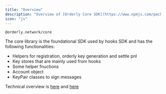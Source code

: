 ```yaml
---
title: "Overview"
description: "Overview of [Orderly Core SDK](https://www.npmjs.com/package/@orderly.network/core)"
icon: "js"
---
```


`@orderly.network/core`

The core library is the foundational SDK used by hooks SDK and has the following functionalities:

- Helpers for registration, orderly key generation and settle pnl
- Key stores that are mainly used from hooks
- Some helper fnuctions
- Account object
- KeyPair classes to sign messages

Technical overview is [here](/sdks/tech-doc/modules/orderly_network_core) and [here](/sdks/tech-doc/modules/orderly_network_core.utils)
